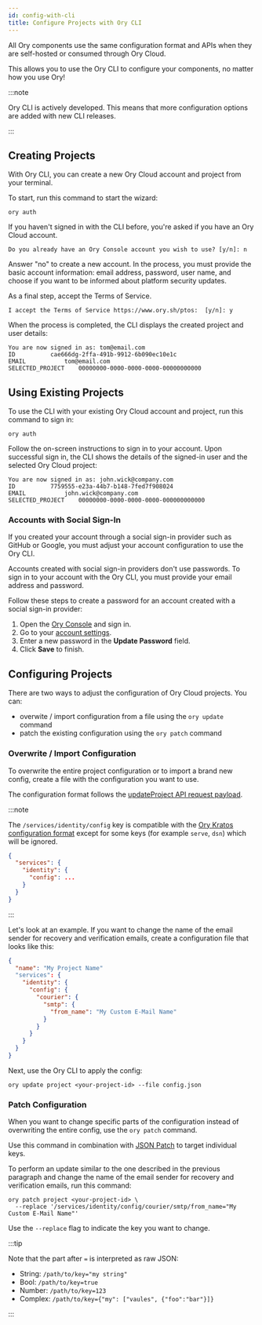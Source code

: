 ```yaml
---
id: config-with-cli
title: Configure Projects with Ory CLI
---
```


All Ory components use the same configuration format and APIs when they are
self-hosted or consumed through Ory Cloud.

This allows you to use the Ory CLI to configure your components, no matter how
you use Ory!

:::note

Ory CLI is actively developed. This means that more configuration options are
added with new CLI releases.

:::

## Creating Projects

With Ory CLI, you can create a new Ory Cloud account and project from your
terminal.

To start, run this command to start the wizard:

```shell
ory auth
```

If you haven't signed in with the CLI before, you're asked if you have an Ory
Cloud account.

```shell
Do you already have an Ory Console account you wish to use? [y/n]: n
```

Answer "no" to create a new account. In the process, you must provide the basic
account information: email address, password, user name, and choose if you want
to be informed about platform security updates.

As a final step, accept the Terms of Service.

```shell
I accept the Terms of Service https://www.ory.sh/ptos:  [y/n]: y
```

When the process is completed, the CLI displays the created project and user
details:

```text
You are now signed in as: tom@email.com
ID			cae666dg-2ffa-491b-9912-6b090ec10e1c
EMAIL			tom@email.com
SELECTED_PROJECT	00000000-0000-0000-0000-00000000000
```

## Using Existing Projects

To use the CLI with your existing Ory Cloud account and project, run this
command to sign in:

```shell
ory auth
```

Follow the on-screen instructions to sign in to your account. Upon successful
sign in, the CLI shows the details of the signed-in user and the selected Ory
Cloud project:

```text
You are now signed in as: john.wick@company.com
ID			7759555-e23a-44b7-b148-7fed7f908024
EMAIL			john.wick@company.com
SELECTED_PROJECT	00000000-0000-0000-0000-000000000000
```

### Accounts with Social Sign-In

If you created your account through a social sign-in provider such as GitHub or Google, 
you must adjust your account configuration to use the Ory CLI. 

Accounts created with social sign-in providers don't use passwords. To sign in to your
account with the Ory CLI, you must provide your email address and password. 

Follow these steps to create a password for an account created with a social sign-in provider: 

1. Open the [Ory Console](https://console.ory.sh/) and sign in.
2. Go to your [account settings](https://console.ory.sh/settings).
3. Enter a new password in the **Update Password** field. 
4. Click **Save** to finish. 

## Configuring Projects

There are two ways to adjust the configuration of Ory Cloud projects. You can:

- overwite / import configuration from a file using the `ory update` command
- patch the existing configuration using the `ory patch` command

### Overwrite / Import Configuration

To overwrite the entire project configuration or to import a brand new config,
create a file with the configuration you want to use.

The configuration format follows the
[updateProject API request payload](../reference/api.mdx#operation/updateProject).

:::note

The `/services/identity/config` key is compatible with the
[Ory Kratos configuration format](../docs/kratos/reference/configuration.md)
except for some keys (for example `serve`, `dsn`) which will be ignored.

```json
{
  "services": {
    "identity": {
      "config": ...
    }
  }
}
```

:::

Let's look at an example. If you want to change the name of the email sender for
recovery and verification emails, create a configuration file that looks like
this:

```json title="config.json"
{
  "name": "My Project Name"
  "services": {
    "identity": {
      "config": {
        "courier": {
          "smtp": {
            "from_name": "My Custom E-Mail Name"
          }
        }
      }
    }
  }
}
```

Next, use the Ory CLI to apply the config:

```shell
ory update project <your-project-id> --file config.json
```

### Patch Configuration

When you want to change specific parts of the configuration instead of
overwriting the entire config, use the `ory patch` command.

Use this command in combination with [JSON Patch](http://jsonpatch.com/) to
target individual keys.

To perform an update similar to the one described in the previous paragraph and
change the name of the email sender for recovery and verification emails, run
this command:

```
ory patch project <your-project-id> \
  --replace '/services/identity/config/courier/smtp/from_name="My Custom E-Mail Name"'
```

Use the `--replace` flag to indicate the key you want to change.

:::tip

Note that the part after `=` is interpreted as raw JSON:

- String: `/path/to/key="my string"`
- Bool: `/path/to/key=true`
- Number: `/path/to/key=123`
- Complex: `/path/to/key={"my": ["vaules", {"foo":"bar"}]}`

:::
